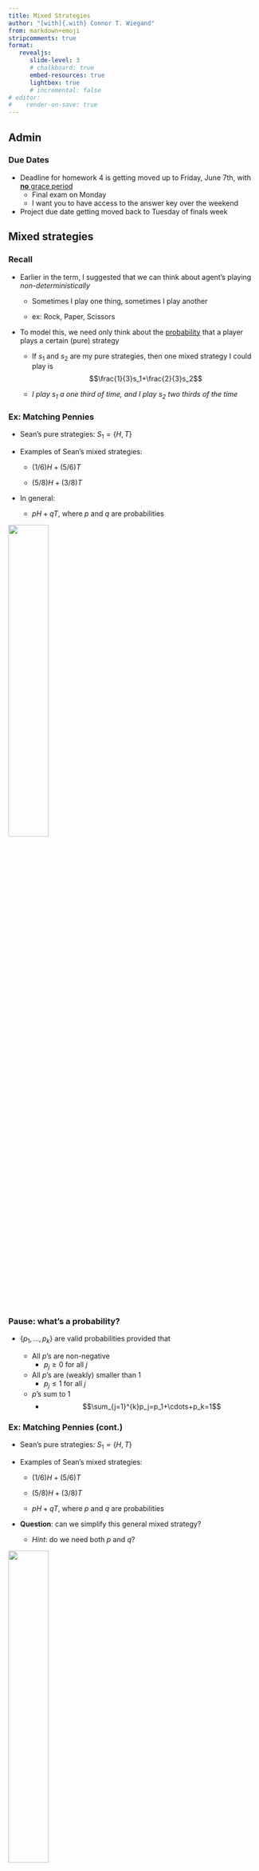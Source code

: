 ```yaml
---
title: Mixed Strategies
author: "[with]{.with} Connor T. Wiegand"
from: markdown+emoji
stripcomments: true
format: 
   revealjs:
      slide-level: 3
      # chalkboard: true
      embed-resources: true
      lightbox: true
      # incremental: false
# editor:
#    render-on-save: true
---
```


## Admin

### Due Dates

:::{.nonincremental}
- Deadline for homework 4 is getting moved up to Friday, June 7th, with [**no** grace period]{.ul}
   - Final exam on Monday
   - I want you to have access to the answer key over the weekend

- Project due date getting moved back to Tuesday of finals week

:::


## Mixed strategies

### Recall

- Earlier in the term, I suggested that we can think about agent's playing _non-deterministically_

   - Sometimes I play one thing, sometimes I play another

   - ex: Rock, Paper, Scissors

- To model this, we need only think about the [probability]{.ul} that a player plays a certain (pure) strategy

   - If $s_1$ and $s_2$ are my pure strategies, then one mixed strategy I could play is 
   $$\frac{1}{3}s_1+\frac{2}{3}s_2$$

   - _I play $s_1$ a one third of time, and I play $s_2$ two thirds of the time_

### Ex: Matching Pennies

- Sean's pure strategies: $S_1=\{H, T\}$

- Examples of Sean's mixed strategies:

   - $(1/6)H + (5/6)T$

   - $(5/8)H + (3/8)T$

- In general: 

   - $pH + qT$, where $p$ and $q$ are probabilities

![](imgs/matching-pennies.png){fig-align="right" width=40%}

### Pause: what's a probability?

- $\{p_1, \dots, p_k\}$ are valid probabilities provided that 

   - All $p$'s are non-negative
      - $p_j\ge 0$ for all $j$

   - All $p$'s are (weakly) smaller than 1
      - $p_j\le 1$ for all $j$

   - $p$'s sum to 1
      - $$\sum_{j=1}^{k}p_j=p_1+\cdots+p_k=1$$

### Ex: Matching Pennies (cont.)

- Sean's pure strategies: $S_1=\{H, T\}$

- Examples of Sean's mixed strategies:

   - $(1/6)H + (5/6)T$

   - $(5/8)H + (3/8)T$

   - $pH + qT$, where $p$ and $q$ are probabilities

- [**Question**]{.alert2}: can we simplify this general mixed strategy?

   - _Hint_: do we need both $p$ and $q$?

![](imgs/matching-pennies.png){fig-align="right" width=40%}


### \# of Parameters

- Consider $pH + qT$; what's true about $p$ and $q$?

   - $p,q\ge 0$

   - $p,q \le 1$

   - $p+q=1$

- Based on the last point, we can rewrite $q$ as $$q=1-p$$

- Using this, let's rewrite Sean's strategy as $$pH+(1-p)T$$

   - Now, Sean's mixed strategy can be written using only 1 parameter

   - In general, a mixed strategy composed of $m$ pure strategies only needs $m-1$ probabilities


### Interpreting Mixed Strategies

::::{.columns}
:::{.column width=50%}
- Sean's mixed strategy: $pH+(1-p)T$

   - What happens when $p=0$?

      - $0H+(1-0)T=0H+1T=T$

      - Sean plays Tails all the time

   - What happens when $p=1$?

      - $1H+(1-1)T=1H+0T=H$

      - Sean plays Heads all the time

:::

:::{.column width=50%}

![](imgs/matching-pennies.png){fig-align="right" width=90%}
:::
::::

- Technically, any pure strategy is a (degenerate) mixed strategy

   - If we want to be certain that we aren't talking about pure strategies, we might use the term [**truly mixed strategy**]{.hi}

      - However, we can often get away with just using _mixed strategy_ and understanding what we mean based on context


### Notation

- If $S_i=\{s_1, \dots, s_{k}\}$ denotes a player's pure strategies in a game

- Then $\Sigma_i$ denotes a player's [mixed]{.hi} strategies in a game

   - An example strategy, call it $\sigma$, takes the form $$\sigma=p_1 s_1 + \dots + p_k s_k$$

      where $p_\ell$ are probabilities

- Limiting ourselves to 2-player games, we can typcially get away with $p, q, r$ for probabilities, and $\sigma$, $\tau$^[_sigma_ and _tau_] for the names of mixed strategies

- Again: a [**truly mixed strategy**]{.hi} is one where there is no $p_\ell=1$

- Similarly, a [**totally**]{.hi .ul} [**mixed strategy**]{.hi} is one where there is no $p_\ell=0$
   - That is, every pure strategy a player has gets played with positive probability
   - This term will also rarely be used

### Ex

- General Mixed Strategy:

   $$\sigma=p_X X + p_Y Y + p_Z Z$$

- Example of truly, not totally mixed strategy:

   $$\hat\sigma=0.35X+0.65Z$$

- Example of totally mixed strategy:

   $$\tilde\sigma=0.3X+0.1Y+0.6Z$$

![](imgs/3x3-mixed.png){fig-align="right" width=40%}


## Context 

### Setting

- Where do mixed strategies exist?

   - Everywhere, but we will limit our discussion to 2-player normal form games

   - If I ask you for [all]{.ul} NE of a normal form game, I mean both mixed and pure-strategy

   - On the other hand, if I ask for [all]{.ul} NE in an extensive form game, I mean both vanilla (pure-strategy) and subgame-perfect
      - I'll never ask for mixed strategies in extensive form games, even though we could talk about them

### The importance of mixed strategies

- What Nash did for his dissertation is show that, when we allow for mixed strategies, every "reasonable"^[See week 3 notes for definition] game has _some_ Nash equilibrium

- Remarks
   - I want you to assume that every game I show you in this class is "reasonable"
   - In particular, I'm never looking for the answer "this game does not have any NE"
   - Maybe none _of a certain flavor_ or _class_, but not "none"

- Reminder: What is a NE? 
   - Intersection of Best Responses

## When would someone mix?

### Example

- Let's return to matching pennies: 

- Let's assume -- for whatever reason -- that Sean is playing _some_ mixed strategy $\sigma=pH+(1-p)T$
   - $p$: prob. of playing Heads
   - $1-p$: prob. of playing Tails

![](imgs/matching-pennies.png){fig-align="right" width=40%}

### When will someone play a mixed strategy?

- Let's take for granted that Sean might be playing a mixed strategy

- Given this, Bean is thinking about playing a mixed strategy as well. When does it make sense to do so?
   - Let's compare $E[u_B(\sigma, H)]$ vs. $E[u_B(\sigma, T)]$

1. Suppose $E[u_B(\sigma, H)] > E[u_B(\sigma, T)]$
   - "Bean gets a higher e.p.^[expected payoff] from playing H than T"
   - So: does Bean have any reason to play $T$?
      - No! That would be adding probability to a worse outcome
      - Bean should just play $H$

### When will someone play a mixed strategy? (cont.)

:::{.nonincremental}
1. Suppose $E[u_B(\sigma, H)] > E[u_B(\sigma, T)]$
   - "Bean gets a higher e.p. from playing H than T"
   - So Bean should just play $H$
:::

2. Instead suppose $E[u_B(\sigma, H)] < E[u_B(\sigma, T)]$
   - "Bean gets a higher e.p. from playing T than H"
   - Does Bean have any reason to play $H$?
      - No! Bean should just play $T$

- Should you ever play a mixed strategy that includes quitting?
   - Not if you want to win
   - Juking out your opponent doesn't work -- even if your opponent doesn't expect it -- if you go out of bounds

### When will someone play a mixed strategy? (cont.)

1. Suppose $E[u_B(\sigma, H)] > E[u_B(\sigma, T)]$
   - Bean should just play $H$
2. Suppose $E[u_B(\sigma, H)] < E[u_B(\sigma, T)]$
   - Bean should just play $T$
3. What if $E[u_B(\sigma, H)] = E[u_B(\sigma, T)]$?
   - What does this say in words?
   - "Bean is _indifferent_ between playing $H$ and $T$"

- If Bean gets equal (expected) payoffs from playing either pure strategy, then (and only then) will they have reason to play a mixed strategy

- This holds true in general:
   - An agent will only play a mixed strategy when they are indifferent between a subset of their pure strategies, _holding fixed what the other player is doing_
   - ...and, assuming these strategies are the best pure strategies they can play, in response to the opponent's strategy
      - Ex. suppose _scream_ $\sim$ _cry_, but _**try**_ is better than both

## Finding MSNE

### Start Somewhere

- Suppose Bean is playing some mixed strategy $\tau=qH+(1-q)T$

- What is $E[u_S(H, \tau)]$? $E[u_S(T, \tau)]$?

   - $E[u_S(H, \tau)]$ 
      $$ = q \cdot u_S(H,H) + (1-q) \cdot u_S(T,H) = q(1) + (1-q)(-1) = 2q-1$$

   - $E[u_S(T, \tau)]$ 
      
      $$ = q \cdot u_S(H,T) + (1-q) \cdot u_S(T,T) = q(-1)+(1-q)(1)=1-2q$$

- When will Sean (rationally) play a mixed strategy?

![](imgs/mp-tau.png){fig-align="right" width=40%}

### When does Sean mix?

:::{.nonincremental}
- $E[u_S(H, \tau)]=2q-1$ 

- $E[u_S(T, \tau)]=1-2q$ 
:::

- When will Sean (rationally) play a mixed strategy?

   - When $E[u_S(H, \tau)] = E[u_S(T, \tau)]$
   
   - Why? 

      - Suppose this wasn't true... (Go back a few slides)

- 
   \begin{align*}
   E[u_S(H, \tau)] &= E[u_S(T, \tau)]\\
   2q-1 &= 1-2q\\
   4q &= 2\\
   q &= \frac{1}{2}

   \end{align*}

- So?

### When does Sean mix? (cont.)

- Sean can rationally play a mixed strategy when $q=\frac{1}{2}$

- Remember: we assumed Bean was playing $\tau=qH+(1-q)T$

- So, Sean will mix when Bean is playing $\tau=0.5H+0.5T$

### Take it back now y'all

- Now suppose -- for whatever reason -- that Sean is playing some mixed strategy $$\sigma=pH+(1-p)T$$

- When will Bean mix?

   - If Bean's expected payoff of playing $H$ was greater than their expected payoff of playing $T$, then they should play the pure strategy $H$

   - If Bean's expected payoff of playing $T$ was greater than their expected payoff of playing $H$, then they should play the pure strategy $T$

   - So, Bean should mix when the expected payoffs of playing their pure strategies are equal: $$E[u_B(\sigma, H)]=E[u_B(\sigma, T)]$$

### When will Bean mix?

- Bean will mix when $$E[u_B(\sigma, H)]=E[u_B(\sigma, T)]$$

   - $E[u_B(\sigma, H)]=p(-1)+(1-p)(1)=1-2p$

   - $E[u_B(\sigma, T)]=p(1)+(1-p)(-1)=2p-1$

- $1-2p = 2p-1$ $\implies$ $p=\frac{1}{2}$ 

- Bean will rationally mix when $p=\frac{1}{2}$

![](imgs/mp-sigma.png){fig-align="right" width=40%}

### When will Bean mix? (cont.)

- Recall: Sean's strategy is $\sigma=pH+(1-p)T$

- Therefore, Bean will rationally play a mixed strategy when Sean is playing $$\sigma\left(p=\frac{1}{2}\right)=0.5H+0.5T$$

- [**And**]{.alert}, we know that Sean will rationally play a mixed strategy when Bean is playing $\tau(\frac{1}{2})=0.5H+0.5T$

- ...

- Therefore, each player can best-respond to each other with the strategy profile $$\left(\sigma(1/2), \tau(1/2)\right)=\left(0.5H+0.5T, 0.5H+0.5T\right)$$

- This is our [Mixed Strategy Nash Equilibrium]{.hi}

## Next time

### What does this tell us?

- Let's return to just before we solved for when Bean mixes

### What should Sean do?

- Sean can rationally play a mixed strategy when $q=\frac{1}{2}$

- I want you now to think of tau as a function
   
   - $\tau(\cdot)$ takes in a probability and spits out a particular mixed strategy

   - Our $\tau$ at the beginning was just an arbitrary output^[instance] of $\tau(q)$

- Sean can rationally mix when Bean is playing $\tau(1/2)$

- [**Question**]{.alert2}: what [_should_]{.ul} Sean do?

   - There are a lot of mixed strategies Sean could play

      - Infinite of the form $\sigma=pH+(1-p)T$

   - Recall: We **know** (by assumption) that Sean is indifferent between playing Heads and playing Tails in response to $\tau(1/2)$
      
      - It turns out that Sean will be indifferent between Heads, Tails, and [any mixed strategy]{.ul .alert} in response to $\tau(1/2)$

### 